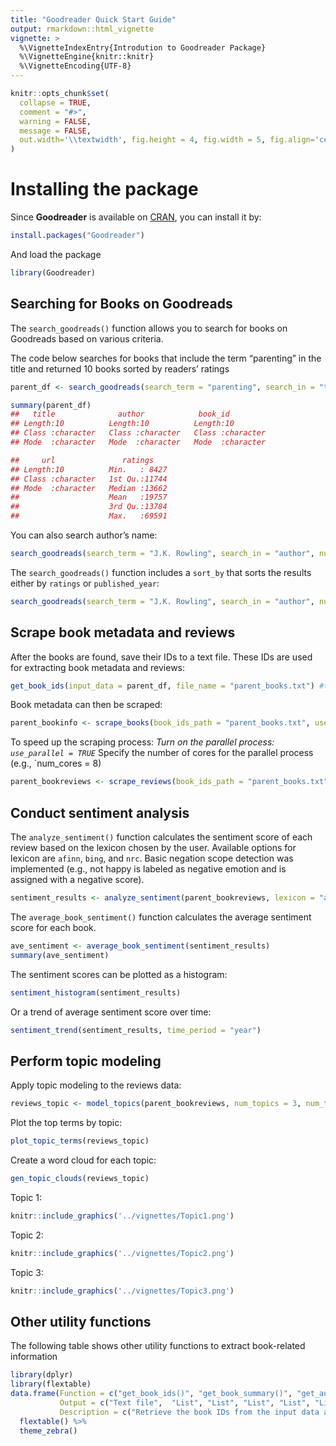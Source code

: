 ```yaml
---
title: "Goodreader Quick Start Guide"
output: rmarkdown::html_vignette
vignette: >
  %\VignetteIndexEntry{Introdution to Goodreader Package}
  %\VignetteEngine{knitr::knitr}
  %\VignetteEncoding{UTF-8}
---
```


```r
knitr::opts_chunk$set(
  collapse = TRUE,
  comment = "#>",
  warning = FALSE, 
  message = FALSE,
  out.width='\\textwidth', fig.height = 4, fig.width = 5, fig.align='center'
)

```

# Installing the package

Since **Goodreader** is available on [CRAN](https://CRAN.R-project.org/package=), you can install it by:

```r
install.packages("Goodreader")
```

And load the package

```r
library(Goodreader)
```

## Searching for Books on Goodreads

The `search_goodreads()` function allows you to search for books on Goodreads based on various criteria.

The code below searches for books that include the term “parenting” in the title and returned 10 books sorted by readers’ ratings
```r
parent_df <- search_goodreads(search_term = "parenting", search_in = "title", num_books = 10, sort_by = "ratings")
```

```r
summary(parent_df)
##   title              author            book_id         
## Length:10          Length:10          Length:10         
## Class :character   Class :character   Class :character  
## Mode  :character   Mode  :character   Mode  :character  

##     url               ratings     
## Length:10          Min.   : 8427  
## Class :character   1st Qu.:11744  
## Mode  :character   Median :13662  
##                    Mean   :19757  
##                    3rd Qu.:13784  
##                    Max.   :69591  
```

You can also search author's name:

```r
search_goodreads(search_term = "J.K. Rowling", search_in = "author", num_books = 5, sort_by = "ratings") 
```

The `search_goodreads()` function includes a `sort_by` that sorts the results either by `ratings` or `published_year`:

```r
search_goodreads(search_term = "J.K. Rowling", search_in = "author", num_books = 5, sort_by = "published_year") 
```

## Scrape book metadata and reviews

After the books are found, save their IDs to a text file. These IDs are used for extracting book metadata and reviews:

```r
get_book_ids(input_data = parent_df, file_name = "parent_books.txt") #the book IDs are now stored in a text file named “parent_books”
```

Book metadata can then be scraped:

```r
parent_bookinfo <- scrape_books(book_ids_path = "parent_books.txt", use_parallel = FALSE)
```

To speed up the scraping process:
*Turn on the parallel process: `use_parallel = TRUE` 
*Specify the number of cores for the parallel process (e.g., `num_cores = 8)

```r
parent_bookreviews <- scrape_reviews(book_ids_path = "parent_books.txt", num_reviews = 10, use_parallel = FALSE) #users can also turn on parallel process to speed up the process
```

## Conduct sentiment analysis

The `analyze_sentiment()` function calculates the sentiment score of each review based on the lexicon chosen by the user. Available options for lexicon are `afinn`, `bing`, and `nrc`. Basic negation scope detection was implemented (e.g., not happy is labeled as negative emotion and is assigned with a negative score).

```r
sentiment_results <- analyze_sentiment(parent_bookreviews, lexicon = "afinn")
```

The `average_book_sentiment()` function calculates the average sentiment score for each book.

```r
ave_sentiment <- average_book_sentiment(sentiment_results)
summary(ave_sentiment)
```

The sentiment scores can be plotted as a histogram: 

```r
sentiment_histogram(sentiment_results)
```

Or a trend of average sentiment score over time:

```r
sentiment_trend(sentiment_results, time_period = "year")
```

## Perform topic modeling

Apply topic modeling to the reviews data:
```r
reviews_topic <- model_topics(parent_bookreviews, num_topics = 3, num_terms = 10, english_only = TRUE)
```

Plot the top terms by topic:
```r
plot_topic_terms(reviews_topic)
```

Create a word cloud for each topic:
```r
gen_topic_clouds(reviews_topic)
```

Topic 1:
```r
knitr::include_graphics('../vignettes/Topic1.png')
```

Topic 2:
```r
knitr::include_graphics('../vignettes/Topic2.png')
```

Topic 3:
```r
knitr::include_graphics('../vignettes/Topic3.png')
```


## Other utility functions

The following table shows other utility functions to extract book-related information 

```r
library(dplyr)
library(flextable)
data.frame(Function = c("get_book_ids()", "get_book_summary()", "get_author_info()", "get_genres()", "get_published_time()", "get_num_pages()", "get_format_info()", "get_rating_distribution()"), 
           Output = c("Text file",  "List", "List", "List", "List", "List", "List", "List"),	
           Description = c("Retrieve the book IDs from the input data and save to a text file ", "Retrieve the summary for each book", "Retrieve the author information for each book", "Extract the genres for each book", "Retrieve the published time for each book", "Retrieve the number of pages for each book", "Retrieve the format information for each book", "Retrieve the rating distribution for each book")) %>%
  flextable() %>% 
  theme_zebra()
```
